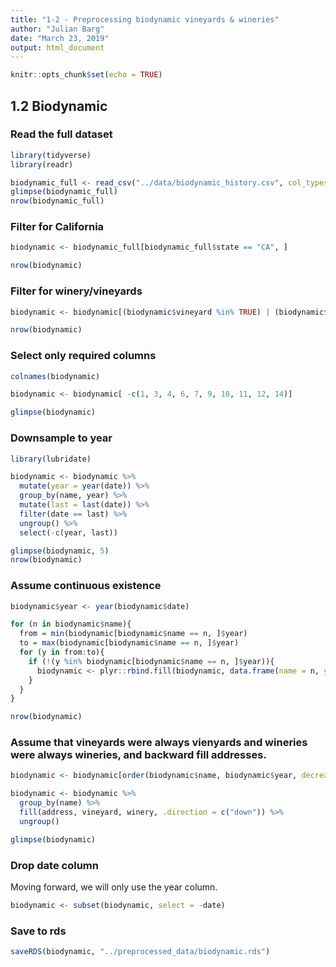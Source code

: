 ```yaml
---
title: "1-2 - Preprocessing biodynamic vineyards & wineries"
author: "Julian Barg"
date: "March 23, 2019"
output: html_document
---
```


```r
knitr::opts_chunk$set(echo = TRUE)
```

## 1.2 Biodynamic

### Read the full dataset

```r
library(tidyverse)
library(readr)

biodynamic_full <- read_csv("../data/biodynamic_history.csv", col_types = "ccccDccccccflcl")
glimpse(biodynamic_full)
nrow(biodynamic_full)
```

### Filter for California
```r
biodynamic <- biodynamic_full[biodynamic_full$state == "CA", ]

nrow(biodynamic)
```

### Filter for winery/vineyards
```r
biodynamic <- biodynamic[(biodynamic$vineyard %in% TRUE) | (biodynamic$winery %in% TRUE), ]

nrow(biodynamic)
```

### Select only required columns
```r
colnames(biodynamic)
```

```r
biodynamic <- biodynamic[ -c(1, 3, 4, 6, 7, 9, 10, 11, 12, 14)]

glimpse(biodynamic)
```

### Downsample to year
```r
library(lubridate)

biodynamic <- biodynamic %>%
  mutate(year = year(date)) %>%
  group_by(name, year) %>%
  mutate(last = last(date)) %>%
  filter(date == last) %>%
  ungroup() %>%
  select(-c(year, last))

glimpse(biodynamic, 5)
nrow(biodynamic)
```

### Assume continuous existence
```r
biodynamic$year <- year(biodynamic$date)

for (n in biodynamic$name){
  from = min(biodynamic[biodynamic$name == n, ]$year)
  to = max(biodynamic[biodynamic$name == n, ]$year)
  for (y in from:to){
    if (!(y %in% biodynamic[biodynamic$name == n, ]$year)){
      biodynamic <- plyr::rbind.fill(biodynamic, data.frame(name = n, year = y))
    }
  }
}

nrow(biodynamic)
```

### Assume that vineyards were always vienyards and wineries were always wineries, and backward fill addresses.
```r
biodynamic <- biodynamic[order(biodynamic$name, biodynamic$year, decreasing=TRUE), ]

biodynamic <- biodynamic %>%
  group_by(name) %>%
  fill(address, vineyard, winery, .direction = c("down")) %>%
  ungroup()

glimpse(biodynamic)
```

### Drop date column

Moving forward, we will only use the year column.
```r
biodynamic <- subset(biodynamic, select = -date)
```

### Save to rds
```r
saveRDS(biodynamic, "../preprocessed_data/biodynamic.rds")
```